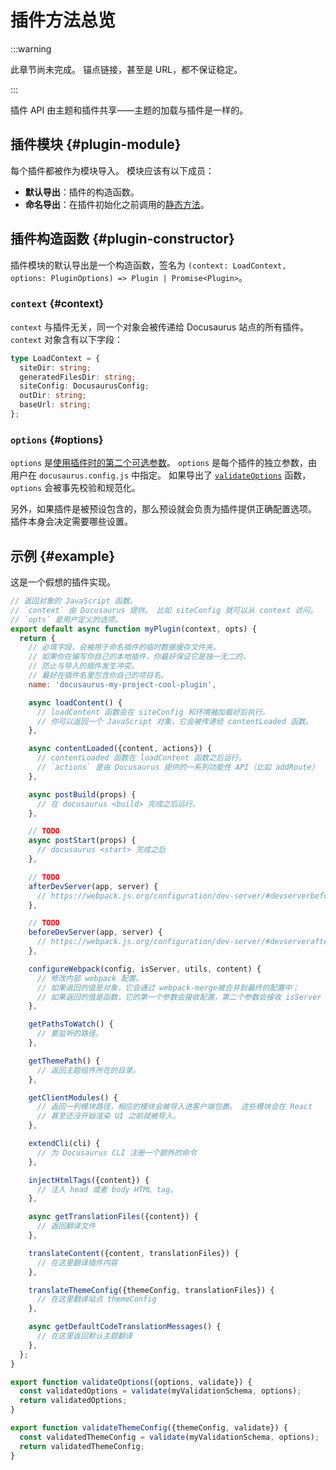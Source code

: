 # 插件方法总览

:::warning

此章节尚未完成。 锚点链接，甚至是 URL，都不保证稳定。

:::

插件 API 由主题和插件共享——主题的加载与插件是一样的。

## 插件模块 {#plugin-module}

每个插件都被作为模块导入。 模块应该有以下成员：

- **默认导出**：插件的构造函数。
- **命名导出**：在插件初始化之前调用的[静态方法](./static-methods.mdx)。

## 插件构造函数 {#plugin-constructor}

插件模块的默认导出是一个构造函数，签名为 `(context: LoadContext, options: PluginOptions) => Plugin | Promise<Plugin>`。

### `context` {#context}

`context` 与插件无关，同一个对象会被传递给 Docusaurus 站点的所有插件。 `context` 对象含有以下字段：

```ts
type LoadContext = {
  siteDir: string;
  generatedFilesDir: string;
  siteConfig: DocusaurusConfig;
  outDir: string;
  baseUrl: string;
};
```

### `options` {#options}

`options` 是[使用插件时的第二个可选参数](../../using-plugins.mdx#configuring-plugins)。 `options` 是每个插件的独立参数，由用户在 `docusaurus.config.js` 中指定。 如果导出了 [`validateOptions`](./static-methods.mdx#validateOptions) 函数，`options` 会被事先校验和规范化。

另外，如果插件是被预设包含的，那么预设就会负责为插件提供正确配置选项。 插件本身会决定需要哪些设置。

## 示例 {#example}

这是一个假想的插件实现。

```js
// 返回对象的 JavaScript 函数。
// `context` 由 Docusaurus 提供。 比如 siteConfig 就可以从 context 访问。
// `opts` 是用户定义的选项。
export default async function myPlugin(context, opts) {
  return {
    // 必填字段，会被用于命名插件的临时数据缓存文件夹。
    // 如果你在编写你自己的本地插件，你最好保证它是独一无二的，
    // 防止与导入的插件发生冲突。
    // 最好在插件名里包含你自己的项目名。
    name: 'docusaurus-my-project-cool-plugin',

    async loadContent() {
      // loadContent 函数会在 siteConfig 和环境被加载好后执行。
      // 你可以返回一个 JavaScript 对象，它会被传递给 contentLoaded 函数。
    },

    async contentLoaded({content, actions}) {
      // contentLoaded 函数在 loadContent 函数之后运行。
      // `actions` 是由 Docusaurus 提供的一系列功能性 API（比如 addRoute）
    },

    async postBuild(props) {
      // 在 docusaurus <build> 完成之后运行。
    },

    // TODO
    async postStart(props) {
      // docusaurus <start> 完成之后
    },

    // TODO
    afterDevServer(app, server) {
      // https://webpack.js.org/configuration/dev-server/#devserverbefore
    },

    // TODO
    beforeDevServer(app, server) {
      // https://webpack.js.org/configuration/dev-server/#devserverafter
    },

    configureWebpack(config, isServer, utils, content) {
      // 修改内部 webpack 配置。 
      // 如果返回的值是对象，它会通过 webpack-merge被合并到最终的配置中；
      // 如果返回的值是函数，它的第一个参数会接收配置，第二个参数会接收 isServer 标识。
    },

    getPathsToWatch() {
      // 要监听的路径。
    },

    getThemePath() {
      // 返回主题组件所在的目录。
    },

    getClientModules() {
      // 返回一列模块路径，相应的模块会被导入进客户端包裹。 这些模块会在 React
      // 甚至还没开始渲染 UI 之前就被导入。
    },

    extendCli(cli) {
      // 为 Docusaurus CLI 注册一个额外的命令
    },

    injectHtmlTags({content}) {
      // 注入 head 或者 body HTML tag。
    },

    async getTranslationFiles({content}) {
      // 返回翻译文件
    },

    translateContent({content, translationFiles}) {
      // 在这里翻译插件内容
    },

    translateThemeConfig({themeConfig, translationFiles}) {
      // 在这里翻译站点 themeConfig
    },

    async getDefaultCodeTranslationMessages() {
      // 在这里返回默认主题翻译
    },
  };
}

export function validateOptions({options, validate}) {
  const validatedOptions = validate(myValidationSchema, options);
  return validatedOptions;
}

export function validateThemeConfig({themeConfig, validate}) {
  const validatedThemeConfig = validate(myValidationSchema, options);
  return validatedThemeConfig;
}
```

